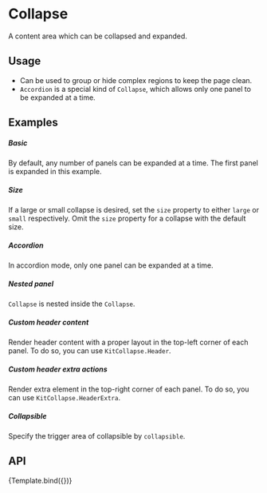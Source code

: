 
<Meta
    title="Design System/DataDisplay/Collapse"
    argTypes={CollapseArgTypes}
/>

# Collapse

A content area which can be collapsed and expanded.

## Usage

- Can be used to group or hide complex regions to keep the page clean.
- `Accordion` is a special kind of `Collapse`, which allows only one panel to be expanded at a time.

## Examples

##### Basic

By default, any number of panels can be expanded at a time. The first panel is expanded in this example.

<CustomCanvas content={Exemples.Basic} source={Sources.Basic} />

##### Size

If a large or small collapse is desired, set the `size` property to either `large` or `small` respectively. Omit the `size` property for a collapse with the default size.

<CustomCanvas content={Exemples.Size} source={Sources.Size} />

##### Accordion

In accordion mode, only one panel can be expanded at a time.

<CustomCanvas content={Exemples.Accordion} source={Sources.Accordion} />

##### Nested panel

`Collapse` is nested inside the `Collapse`.

<CustomCanvas content={Exemples.Nested} source={Sources.Nested} />

##### Custom header content

Render header content with a proper layout in the top-left corner of each panel. To do so, you can use `KitCollapse.Header`.

<CustomCanvas content={Exemples.CustomHeaderContent} source={Sources.CustomHeaderContent} />

##### Custom header extra actions

Render extra element in the top-right corner of each panel. To do so, you can use `KitCollapse.HeaderExtra`.

<CustomCanvas content={Exemples.CustomHeaderExtra} source={Sources.CustomHeaderExtra} />

##### Collapsible

Specify the trigger area of collapsible by `collapsible`.

<CustomCanvas content={Exemples.Collapsible} source={Sources.Collapsible} />

## API

<Canvas>
    <Story name="Collapse">{Template.bind({})}</Story>
</Canvas>

<Controls story="Collapse" />